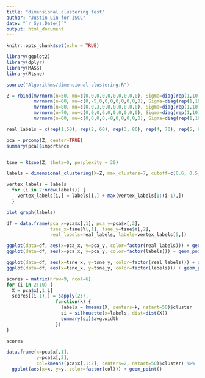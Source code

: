 ```yaml
---
title: "dimensional clustering test"
author: "Justin Lin for ISCC"
date: "`r Sys.Date()`"
output: html_document
---
```


```r
knitr::opts_chunk$set(echo = TRUE)

library(ggplot2)
library(dplyr)
library(MASS)
library(Rtsne)

source("Algorithms/dimensional clustering.R")
```

```r
Z = rbind(mvrnorm(n=50, mu=c(0,0,0,0,0,0,0,0,0,0), Sigma=diag(rep(1,10))),
          mvrnorm(n=60, mu=c(0,-5,0,0,0,0,0,0,0,0), Sigma=diag(rep(1,10))),
          mvrnorm(n=80, mu=c(0,0,3,0,0,0,0,0,0,0), Sigma=diag(rep(1,10))),
          mvrnorm(n=70, mu=c(0,0,0,6,0,0,0,0,0,0), Sigma=diag(rep(1,10))),
          mvrnorm(n=60, mu=c(0,0,0,0,-8,0,0,0,0,0), Sigma=diag(rep(1,10))))

real_labels = c(rep(1,50), rep(2, 60), rep(3, 80), rep(4, 70), rep(5, 60))

pca = prcomp(Z, center=TRUE)
summary(pca)$importance


tsne = Rtsne(Z, theta=0, perplexity = 30)
```

```r
labels = dimensional_clustering(X=Z, max_clusters=7, cutoff=c(0.6, 0.5, 0.4, rep(0.3, 7)))

vertex_labels = labels
  for (i in 2:nrow(labels)) {
    vertex_labels[i,] = labels[i,] + max(vertex_labels[1:(i-1),])
  }

plot_graph(labels)
```


```r
df = data.frame(pca_x=pca$x[,1], pca_y=pca$x[,2],
                tsne_x=tsne$Y[,1], tsne_y=tsne$Y[,2],
                real_labels=real_labels, labels=vertex_labels[5,])
```

```r
ggplot(data=df, aes(x=pca_x, y=pca_y, color=factor(real_labels))) + geom_point()
ggplot(data=df, aes(x=pca_x, y=pca_y, color=factor(labels))) + geom_point()

ggplot(data=df, aes(x=tsne_x, y=tsne_y, color=factor(real_labels))) + geom_point()
ggplot(data=df, aes(x=tsne_x, y=tsne_y, color=factor(labels))) + geom_point()
```

```r
scores = matrix(nrow=9, ncol=6)
for (i in 2:10) {
  X = pca$x[,1:i]
  scores[(i-1),] = sapply(2:7,
                  function(k) {
                    labels = kmeans(X, centers=k, nstart=50)$cluster
                    si = silhouette(x=labels, dist=dist(X))
                    summary(si)$avg.width
                  })
}

scores
```

```r
data.frame(x=pca$x[,1],
           y=pca$x[,2],
           col=kmeans(pca$x[,1:2], centers=2, nstart=50)$cluster) %>%
  ggplot(aes(x=x, y=y, color=factor(col))) + geom_point()
```

